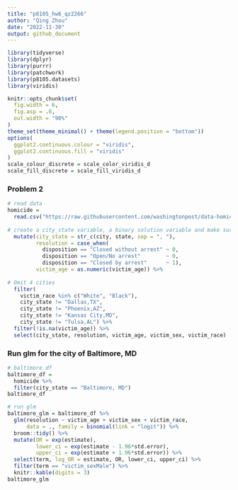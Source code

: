 ```yaml
---
title: "p8105_hw6_qz2266"
author: "Qing Zhou"
date: "2022-11-30"
output: github_document
---
```



```r
library(tidyverse)
library(dplyr)
library(purrr)
library(patchwork)
library(p8105.datasets)
library(viridis)

knitr::opts_chunk$set(
  fig.width = 6,
  fig.asp = .6,
  out.width = "90%"
)
theme_set(theme_minimal() + theme(legend.position = "bottom"))
options(
  ggplot2.continuous.colour = "viridis",
  ggplot2.continuous.fill = "viridis"
)
scale_colour_discrete = scale_color_viridis_d
scale_fill_discrete = scale_fill_viridis_d

```


### Problem 2

```r
# read data
homicide = 
  read.csv("https://raw.githubusercontent.com/washingtonpost/data-homicides/master/homicide-data.csv", na = c("","NA","Unknown")) %>%
  
# create a city_state variable, a binary solution variable and make sure victim_age is numeric
  mutate(city_state = str_c(city, state, sep = ", "),
         resolution = case_when(
           disposition == "Closed without arrest" ~ 0,
           disposition == "Open/No arrest"        ~ 0,
           disposition == "Closed by arrest"      ~ 1),
         victim_age = as.numeric(victim_age)) %>% 
  
# Omit 4 cities
  filter(
    victim_race %in% c("White", "Black"),
    city_state != "Dallas,TX",
    city_state != "Phoenix,AZ",
    city_state != "Kansas City,MO",
    city_state != "Tulsa,AL") %>%
  filter(!is.na(victim_age)) %>%
  select(city_state, resolution, victim_age, victim_sex, victim_race)
```

### Run glm for the city of Baltimore, MD

```r
# baltimore df
baltimore_df =
  homicide %>% 
  filter(city_state == "Baltimore, MD")
baltimore_df

# run glm
baltimore_glm = baltimore_df %>% 
  glm(resolution ~ victim_age + victim_sex + victim_race, 
      data = ., family = binomial(link = "logit")) %>%
  broom::tidy() %>% 
  mutate(OR = exp(estimate),
         lower_ci = exp(estimate - 1.96*std.error),
         upper_ci = exp(estimate + 1.96*std.error)) %>% 
  select(term, log_OR = estimate, OR, lower_ci, upper_ci) %>%
  filter(term == "victim_sexMale") %>%
  knitr::kable(digits = 3)
baltimore_glm
```